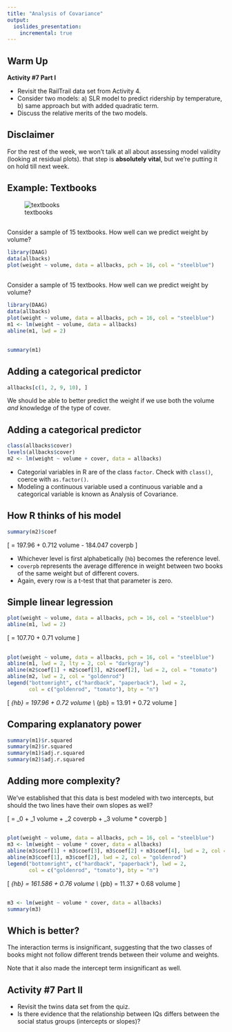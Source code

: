 ```yaml
---
title: "Analysis of Covariance"
output:
  ioslides_presentation:
    incremental: true
---
```


## Warm Up
**Activity #7 Part I**

- Revisit the RailTrail data set from Activity 4.
- Consider two models: a) SLR model to predict ridership by 
temperature, b) same approach but with added quadratic term.
- Discuss the relative merits of the two models.


## Disclaimer

For the rest of the week, we won't talk at all about assessing model validity (looking
at residual plots). that step is **absolutely vital**, but we're putting it on
hold till next week.


## Example: Textbooks

![textbooks](http://www.phartoonz.com/wp-content/uploads/2010/11/boy_heavy_books.jpg)


## 
Consider a sample of 15 textbooks. How well can we predict weight by volume?

```r
library(DAAG)
data(allbacks)
plot(weight ~ volume, data = allbacks, pch = 16, col = "steelblue")
```


## 
Consider a sample of 15 textbooks. How well can we predict weight by volume?

```r
library(DAAG)
data(allbacks)
plot(weight ~ volume, data = allbacks, pch = 16, col = "steelblue")
m1 <- lm(weight ~ volume, data = allbacks)
abline(m1, lwd = 2)
```


##

```r
summary(m1)
```


## Adding a categorical predictor {.build}

```r
allbacks[c(1, 2, 9, 10), ]
```

We should be able to better predict the weight if we use both the volume *and*
knowledge of the type of cover.


## Adding a categorical predictor {.build}

```r
class(allbacks$cover)
levels(allbacks$cover)
m2 <- lm(weight ~ volume + cover, data = allbacks)
```

- Categorial variables in R are of the class `factor`. Check with `class()`,
coerce with `as.factor()`.
- Modeling a continuous variable used a continuous variable and a categorical
variable is known as Analysis of Covariance.


## How R thinks of his model

```r
summary(m2)$coef
```

\[ \widehat{weight} = 197.96 + 0.712 volume - 184.047 coverpb \]

- Whichever level is first alphabetically (`hb`) becomes the reference level.
- `coverpb` represents the average difference in weight between two books of the
same weight but of different covers.
- Again, every row is a t-test that that parameter is zero.


## Simple linear legression

```r
plot(weight ~ volume, data = allbacks, pch = 16, col = "steelblue")
abline(m1, lwd = 2)
```

\[ \widehat{weight} = 107.70 + 0.71 volume \]


##

```r
plot(weight ~ volume, data = allbacks, pch = 16, col = "steelblue")
abline(m1, lwd = 2, lty = 2, col = "darkgray")
abline(m2$coef[1] + m2$coef[3], m2$coef[2], lwd = 2, col = "tomato")
abline(m2, lwd = 2, col = "goldenrod")
legend("bottomright", c("hardback", "paperback"), lwd = 2,
       col = c("goldenrod", "tomato"), bty = "n")
```

\[
\widehat{weight}_{hb} = 197.96 + 0.72 volume \\
\widehat{weight}_{pb} = 13.91 + 0.72 volume
\]


## Comparing explanatory power

```r
summary(m1)$r.squared
summary(m2)$r.squared
summary(m1)$adj.r.squared
summary(m2)$adj.r.squared
```


## Adding more complexity?

We've established that this data is best modeled with two intercepts, but 
should the two lines have their own slopes as well?

\[ \widehat{weight} = \beta_0 + \beta_1 volume + \beta_2 coverpb + \beta_3 volume * coverpb \]


##

```r
plot(weight ~ volume, data = allbacks, pch = 16, col = "steelblue")
m3 <- lm(weight ~ volume * cover, data = allbacks)
abline(m3$coef[1] + m3$coef[3], m3$coef[2] + m3$coef[4], lwd = 2, col = "tomato")
abline(m3$coef[1], m3$coef[2], lwd = 2, col = "goldenrod")
legend("bottomright", c("hardback", "paperback"), lwd = 2,
       col = c("goldenrod", "tomato"), bty = "n")
```

\[
\widehat{weight}_{hb} = 161.586 + 0.76 volume \\
\widehat{weight}_{pb} = 11.37 + 0.68 volume
\]


## 
```r
m3 <- lm(weight ~ volume * cover, data = allbacks)
summary(m3)
```


## Which is better? {.build}

The interaction terms is insignificant, suggesting that the two classes of books
might not follow different trends between their volume and weights.

Note that it also made the intercept term insignificant as well.


## Activity #7 Part II
- Revisit the twins data set from the quiz.
- Is there evidence that the relationship between IQs differs
between the social status groups (intercepts or slopes)?

